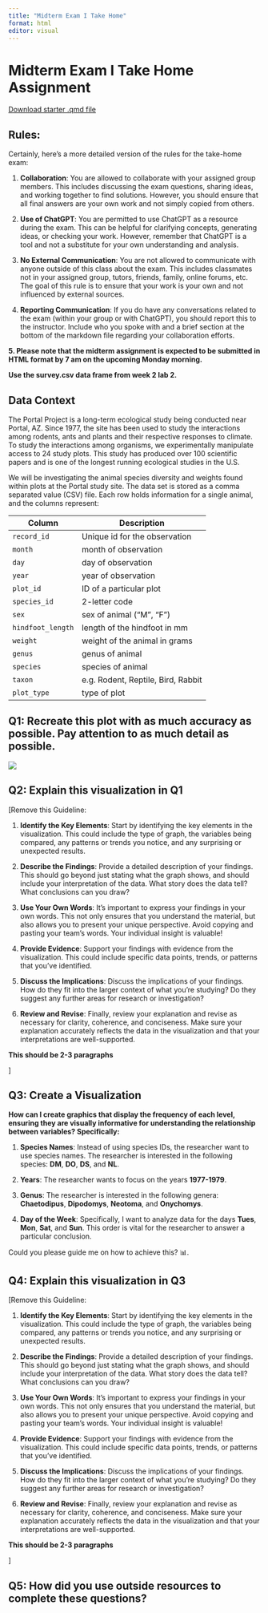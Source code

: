 ```yaml
---
title: "Midterm Exam I Take Home"
format: html
editor: visual
---
```


# Midterm Exam I Take Home Assignment

[Download starter .qmd file](actual_midterm_take_home_1.qmd)

## Rules:

Certainly, here's a more detailed version of the rules for the take-home exam:

1.  **Collaboration**: You are allowed to collaborate with your assigned group members. This includes discussing the exam questions, sharing ideas, and working together to find solutions. However, you should ensure that all final answers are your own work and not simply copied from others.

2.  **Use of ChatGPT**: You are permitted to use ChatGPT as a resource during the exam. This can be helpful for clarifying concepts, generating ideas, or checking your work. However, remember that ChatGPT is a tool and not a substitute for your own understanding and analysis.

3.  **No External Communication**: You are not allowed to communicate with anyone outside of this class about the exam. This includes classmates not in your assigned group, tutors, friends, family, online forums, etc. The goal of this rule is to ensure that your work is your own and not influenced by external sources.

4.  **Reporting Communication**: If you do have any conversations related to the exam (within your group or with ChatGPT), you should report this to the instructor. Include who you spoke with and a brief section at the bottom of the markdown file regarding your collaboration efforts.

**5. Please note that the midterm assignment is expected to be submitted in HTML format by 7 am on the upcoming Monday morning.**

**Use the survey.csv data frame from week 2 lab 2.**

## Data Context

The Portal Project is a long-term ecological study being conducted near Portal, AZ. Since 1977, the site has been used to study the interactions among rodents, ants and plants and their respective responses to climate. To study the interactions among organisms, we experimentally manipulate access to 24 study plots. This study has produced over 100 scientific papers and is one of the longest running ecological studies in the U.S.

We will be investigating the animal species diversity and weights found within plots at the Portal study site. The data set is stored as a comma separated value (CSV) file. Each row holds information for a single animal, and the columns represent:

| Column            | Description                        |
|-------------------|------------------------------------|
| `record_id`       | Unique id for the observation      |
| `month`           | month of observation               |
| `day`             | day of observation                 |
| `year`            | year of observation                |
| `plot_id`         | ID of a particular plot            |
| `species_id`      | 2-letter code                      |
| `sex`             | sex of animal ("M", "F")           |
| `hindfoot_length` | length of the hindfoot in mm       |
| `weight`          | weight of the animal in grams      |
| `genus`           | genus of animal                    |
| `species`         | species of animal                  |
| `taxon`           | e.g. Rodent, Reptile, Bird, Rabbit |
| `plot_type`       | type of plot                       |

## Q1: Recreate this plot with as much accuracy as possible. Pay attention to as much detail as possible.

![](https://gato365.github.io/stat331-calpoly-gato365/midterms/midterm-exam-1/take-home-exam-1/recreate_image1.png)

## Q2: Explain this visualization in Q1

\[Remove this Guideline:

1.  **Identify the Key Elements**: Start by identifying the key elements in the visualization. This could include the type of graph, the variables being compared, any patterns or trends you notice, and any surprising or unexpected results.

2.  **Describe the Findings**: Provide a detailed description of your findings. This should go beyond just stating what the graph shows, and should include your interpretation of the data. What story does the data tell? What conclusions can you draw?

3.  **Use Your Own Words**: It's important to express your findings in your own words. This not only ensures that you understand the material, but also allows you to present your unique perspective. Avoid copying and pasting your team's words. Your individual insight is valuable!

4.  **Provide Evidence**: Support your findings with evidence from the visualization. This could include specific data points, trends, or patterns that you've identified.

5.  **Discuss the Implications**: Discuss the implications of your findings. How do they fit into the larger context of what you're studying? Do they suggest any further areas for research or investigation?

6.  **Review and Revise**: Finally, review your explanation and revise as necessary for clarity, coherence, and conciseness. Make sure your explanation accurately reflects the data in the visualization and that your interpretations are well-supported.

**This should be 2-3 paragraphs**

\]

## Q3: Create a Visualization

**How can I create graphics that display the frequency of each level, ensuring they are visually informative for understanding the relationship between variables? Specifically:**

1.  **Species Names**: Instead of using species IDs, the researcher want to use species names. The researcher is interested in the following species: **DM**, **DO**, **DS**, and **NL**.

2.  **Years**: The researcher wants to focus on the years **1977-1979**.

3.  **Genus**: The researcher is interested in the following genera: **Chaetodipus**, **Dipodomys**, **Neotoma**, and **Onychomys**.

4.  **Day of the Week**: Specifically, I want to analyze data for the days **Tues**, **Mon**, **Sat**, and **Sun**. This order is vital for the researcher to answer a particular conclusion.

Could you please guide me on how to achieve this? 📊.

## Q4: Explain this visualization in Q3

\[Remove this Guideline:

1.  **Identify the Key Elements**: Start by identifying the key elements in the visualization. This could include the type of graph, the variables being compared, any patterns or trends you notice, and any surprising or unexpected results.

2.  **Describe the Findings**: Provide a detailed description of your findings. This should go beyond just stating what the graph shows, and should include your interpretation of the data. What story does the data tell? What conclusions can you draw?

3.  **Use Your Own Words**: It's important to express your findings in your own words. This not only ensures that you understand the material, but also allows you to present your unique perspective. Avoid copying and pasting your team's words. Your individual insight is valuable!

4.  **Provide Evidence**: Support your findings with evidence from the visualization. This could include specific data points, trends, or patterns that you've identified.

5.  **Discuss the Implications**: Discuss the implications of your findings. How do they fit into the larger context of what you're studying? Do they suggest any further areas for research or investigation?

6.  **Review and Revise**: Finally, review your explanation and revise as necessary for clarity, coherence, and conciseness. Make sure your explanation accurately reflects the data in the visualization and that your interpretations are well-supported.

**This should be 2-3 paragraphs**

\]

## Q5: How did you use outside resources to complete these questions?
